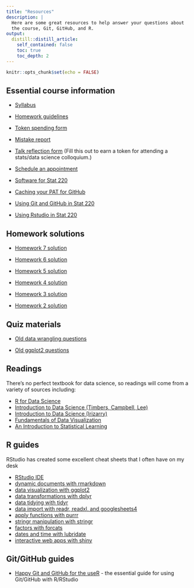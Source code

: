 ```yaml
---
title: "Resources"
description: |
  Here are some great resources to help answer your questions about
  the course, Git, GitHub, and R.
output:
  distill::distill_article:
    self_contained: false
    toc: true
    toc_depth: 2
---
```


```r
knitr::opts_chunk$set(echo = FALSE)
```

## Essential course information

- [Syllabus](stat220-21-fall.pdf)

- [Homework guidelines](homework.html)

- [Token spending form](https://forms.gle/gi5T5aHQwhuwtkQ79)

- [Mistake report](https://forms.gle/f4ZeeAbYrUt8MrP36)

- [Talk reflection form](https://forms.gle/bnvmACJiZsjQnGB1A) (Fill this out to earn a token for attending a stats/data science colloquium.)

- [Schedule an appointment](https://calendly.com/aloy-meetings/15min)

- [Software for Stat 220](software.html)

- [Caching your PAT for GitHub](setup_github.html)

- [Using Git and GitHub in Stat 220](github_stat220.html)

- [Using Rstudio in Stat 220](rstudio_stat220.html)

## Homework solutions

- [Homework 7 solution](https://www.dropbox.com/s/ati6j9x1dxbglxj/hw7-sol-stat220-fa21.pdf?dl=0)

- [Homework 6 solution](https://www.dropbox.com/s/hid7cb706n9m43u/hw6-sol-stat220-fa21.pdf?dl=0)

- [Homework 5 solution](https://www.dropbox.com/s/lazplfmb6zpl12w/hw5-soln-stat220-fa21.pdf?dl=0)

- [Homework 4 solution](https://www.dropbox.com/s/skfewnfknf18lqn/hw4-soln-stat220-fa21.pdf?dl=0)

- [Homework 3 solution](https://www.dropbox.com/s/2h01neuecwgwx47/hw3-soln-stat220-fa21.pdf?dl=0)

- [Homework 2 solution](https://www.dropbox.com/s/0uiz92a31xume8p/hw2-soln-stat220-fa21.pdf?dl=0)


## Quiz materials

- [Old data wrangling questions](https://www.dropbox.com/s/1qkr586sy8o0kxf/quiz_examples_wrangling.pdf?dl=0)

- [Old ggplot2 questions](https://www.dropbox.com/s/3rrog8omtjijsp2/quiz_examples_ggplot2.pdf?dl=0)

## Readings

There's no perfect textbook for data science, so readings will come from a variety of sources including:

-   [R for Data Science](https://r4ds.had.co.nz/)
-   [Introduction to Data Science (Timbers, Campbell, Lee)](https://ubc-dsci.github.io/introduction-to-datascience/)
-   [Introduction to Data Science (Irizarry)](https://rafalab.github.io/dsbook/)
-   [Fundamentals of Data Visualization](https://serialmentor.com/dataviz/)
-   [An Introduction to Statistical Learning](http://faculty.marshall.usc.edu/gareth-james/ISL/)

## R guides

RStudio has created some excellent cheat sheets that I often have on my desk

- [RStudio IDE](https://github.com/rstudio/cheatsheets/raw/master/rstudio-ide.pdf)
- [dynamic documents with rmarkdown](https://github.com/rstudio/cheatsheets/raw/master/rmarkdown.pdf)
- [data visualization with ggplot2](https://github.com/rstudio/cheatsheets/raw/master/data-visualization.pdf)
- [data transformations with dplyr](https://github.com/rstudio/cheatsheets/raw/master/data-transformation.pdf)
- [data tidying with tidyr](https://github.com/rstudio/cheatsheets/raw/master/tidyr.pdf)
- [data import with readr, readxl, and googlesheets4](https://github.com/rstudio/cheatsheets/raw/master/data-import.pdf)
- [apply functions with purrr](https://github.com/rstudio/cheatsheets/raw/master/purrr.pdf)
- [stringr manipulation with stringr](https://github.com/rstudio/cheatsheets/raw/master/strings.pdf)
- [factors with forcats](https://github.com/rstudio/cheatsheets/raw/master/factors.pdf)
- [dates and time with lubridate](https://github.com/rstudio/cheatsheets/raw/master/lubridate.pdf)
- [interactive web apps with shiny](https://github.com/rstudio/cheatsheets/raw/master/shiny.pdf)



## Git/GitHub guides

- [Happy Git and GitHub for the useR](https://happygitwithr.com/) - the essential guide for using Git/GitHub with R/RStudio

